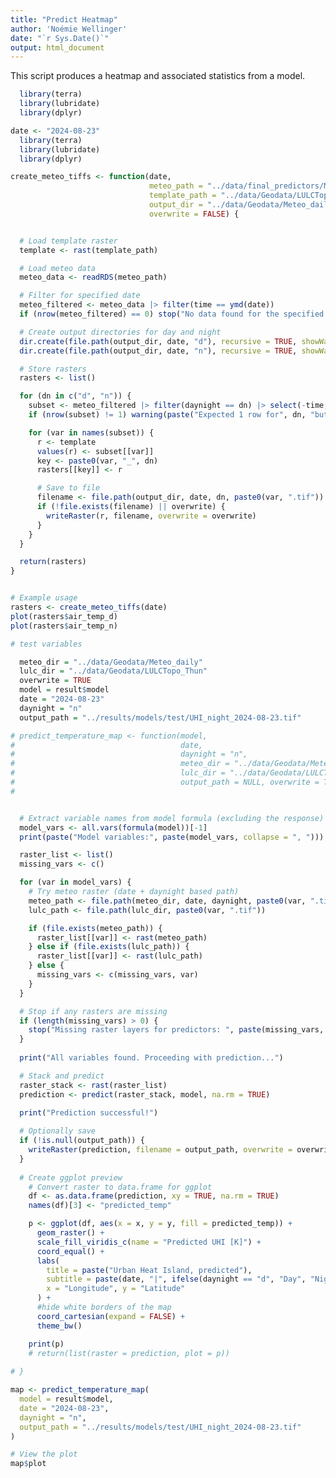 ```yaml
---
title: "Predict Heatmap"
author: 'Noémie Wellinger'
date: "`r Sys.Date()`"
output: html_document
---
```


This script produces a heatmap and associated statistics from a model.

```r
  library(terra)
  library(lubridate)
  library(dplyr)
```


```r
date <- "2024-08-23"
  library(terra)
  library(lubridate)
  library(dplyr)

create_meteo_tiffs <- function(date, 
                               meteo_path = "../data/final_predictors/Meteo_predictors_daily.rds", 
                               template_path = "../data/Geodata/LULCTopo_Thun/AD.tif", 
                               output_dir = "../data/Geodata/Meteo_daily/",
                               overwrite = FALSE) {


  # Load template raster
  template <- rast(template_path)

  # Load meteo data
  meteo_data <- readRDS(meteo_path)

  # Filter for specified date
  meteo_filtered <- meteo_data |> filter(time == ymd(date))
  if (nrow(meteo_filtered) == 0) stop("No data found for the specified date.")

  # Create output directories for day and night
  dir.create(file.path(output_dir, date, "d"), recursive = TRUE, showWarnings = FALSE)
  dir.create(file.path(output_dir, date, "n"), recursive = TRUE, showWarnings = FALSE)

  # Store rasters
  rasters <- list()

  for (dn in c("d", "n")) {
    subset <- meteo_filtered |> filter(daynight == dn) |> select(-time, -daynight)
    if (nrow(subset) != 1) warning(paste("Expected 1 row for", dn, "but found", nrow(subset)))

    for (var in names(subset)) {
      r <- template
      values(r) <- subset[[var]]
      key <- paste0(var, "_", dn)
      rasters[[key]] <- r

      # Save to file
      filename <- file.path(output_dir, date, dn, paste0(var, ".tif"))
      if (!file.exists(filename) || overwrite) {
        writeRaster(r, filename, overwrite = overwrite)
      }
    }
  }

  return(rasters)
}


# Example usage
rasters <- create_meteo_tiffs(date)
plot(rasters$air_temp_d)
plot(rasters$air_temp_n)
```

```r
# test variables

  meteo_dir = "../data/Geodata/Meteo_daily"
  lulc_dir = "../data/Geodata/LULCTopo_Thun"
  overwrite = TRUE
  model = result$model
  date = "2024-08-23"
  daynight = "n"
  output_path = "../results/models/test/UHI_night_2024-08-23.tif"
```

```r
# predict_temperature_map <- function(model, 
#                                     date, 
#                                     daynight = "n",
#                                     meteo_dir = "../data/Geodata/Meteo_daily",
#                                     lulc_dir = "../data/Geodata/LULCTopo_Thun",
#                                     output_path = NULL, overwrite = TRUE) {
#   


  # Extract variable names from model formula (excluding the response)
  model_vars <- all.vars(formula(model))[-1]
  print(paste("Model variables:", paste(model_vars, collapse = ", ")))

  raster_list <- list()
  missing_vars <- c()

  for (var in model_vars) {
    # Try meteo raster (date + daynight based path)
    meteo_path <- file.path(meteo_dir, date, daynight, paste0(var, ".tif"))
    lulc_path <- file.path(lulc_dir, paste0(var, ".tif"))

    if (file.exists(meteo_path)) {
      raster_list[[var]] <- rast(meteo_path)
    } else if (file.exists(lulc_path)) {
      raster_list[[var]] <- rast(lulc_path)
    } else {
      missing_vars <- c(missing_vars, var)
    }
  }

  # Stop if any rasters are missing
  if (length(missing_vars) > 0) {
    stop("Missing raster layers for predictors: ", paste(missing_vars, collapse = ", "))
  }
  
  print("All variables found. Proceeding with prediction...")

  # Stack and predict
  raster_stack <- rast(raster_list)
  prediction <- predict(raster_stack, model, na.rm = TRUE)
  
  print("Prediction successful!")

  # Optionally save
  if (!is.null(output_path)) {
    writeRaster(prediction, filename = output_path, overwrite = overwrite)
  }
  
  # Create ggplot preview
    # Convert raster to data.frame for ggplot
    df <- as.data.frame(prediction, xy = TRUE, na.rm = TRUE)
    names(df)[3] <- "predicted_temp"

    p <- ggplot(df, aes(x = x, y = y, fill = predicted_temp)) +
      geom_raster() +
      scale_fill_viridis_c(name = "Predicted UHI [K]") +
      coord_equal() +
      labs(
        title = paste("Urban Heat Island, predicted"),
        subtitle = paste(date, "|", ifelse(daynight == "d", "Day", "Night")),
        x = "Longitude", y = "Latitude"
      ) +
      #hide white borders of the map
      coord_cartesian(expand = FALSE) +
      theme_bw()

    print(p)
    # return(list(raster = prediction, plot = p))
    
# }


```


```r
map <- predict_temperature_map(
  model = result$model,
  date = "2024-08-23",
  daynight = "n",
  output_path = "../results/models/test/UHI_night_2024-08-23.tif"
)

# View the plot
map$plot
```

